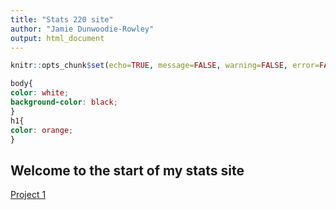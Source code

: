 ```yaml
---
title: "Stats 220 site"
author: "Jamie Dunwoodie-Rowley"
output: html_document
---
```


```r
knitr::opts_chunk$set(echo=TRUE, message=FALSE, warning=FALSE, error=FALSE)
```

```css
body{
color: white;
background-color: black;
}
h1{
color: orange;
}

```

## Welcome to the start of my stats site

[Project 1](Project1/project1_report.html)